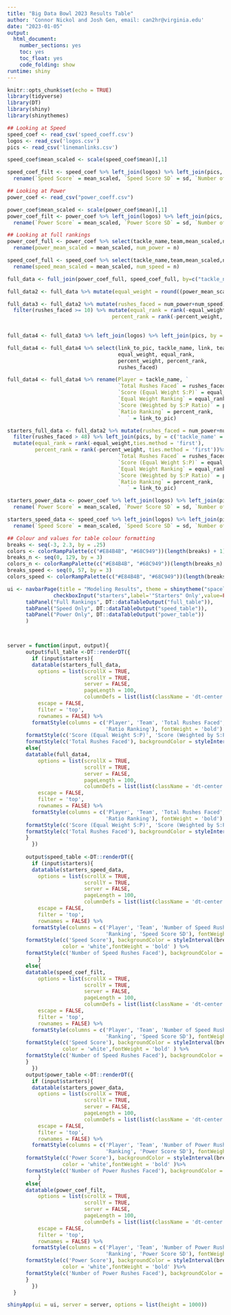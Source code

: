 ```yaml
---
title: "Big Data Bowl 2023 Results Table"
author: 'Connor Nickol and Josh Gen, email: can2hr@virginia.edu'
date: "2023-01-05"
output:
  html_document:
    number_sections: yes
    toc: yes
    toc_float: yes
    code_folding: show
runtime: shiny    
---
```


```r
knitr::opts_chunk$set(echo = TRUE)
library(tidyverse)
library(DT)
library(shiny)
library(shinythemes)
```


```r
## Looking at Speed
speed_coef <- read_csv('speed_coeff.csv')
logos <- read_csv('logos.csv')
pics <- read_csv('linemanlinks.csv')

speed_coef$mean_scaled <- scale(speed_coef$mean)[,1]

speed_coef_filt <- speed_coef %>% left_join(logos) %>% left_join(pics, by = c('tackle_name' = 'Player')) %>% select(link_to_pic, tackle_name, link,team, mean_scaled, sd, n) %>% filter(n >= 5) %>% mutate(mean_scaled = round(mean_scaled, 3),sd = round(sd,3),Ranking = rank(-mean_scaled, ties.method = 'first')) %>% 
  rename(`Speed Score` = mean_scaled, `Speed Score SD` = sd, `Number of Speed Rushes Faced` = n, ` ` = link, Player = tackle_name, Team = team, `  ` = link_to_pic)

```

```r
## Looking at Power
power_coef <- read_csv("power_coeff.csv")

power_coef$mean_scaled <- scale(power_coef$mean)[,1]
power_coef_filt <- power_coef %>% left_join(logos) %>% left_join(pics, by = c('tackle_name' = 'Player')) %>% select(link_to_pic, tackle_name, link,team, mean_scaled, sd, n) %>% filter(n >= 5) %>% mutate(mean_scaled = round(mean_scaled, 3),sd = round(sd,3),Ranking = rank(-mean_scaled, ties.method = 'first')) %>% 
  rename(`Power Score` = mean_scaled, `Power Score SD` = sd, `Number of Power Rushes Faced` = n, ` ` = link, Player = tackle_name, Team = team, `  ` = link_to_pic)

```


```r
## Looking at full rankings
power_coef_full <- power_coef %>% select(tackle_name,team,mean_scaled,n) %>% 
  rename(power_mean_scaled = mean_scaled, num_power = n)

speed_coef_full <- speed_coef %>% select(tackle_name,team,mean_scaled,n) %>% 
  rename(speed_mean_scaled = mean_scaled, num_speed = n)

full_data <- full_join(power_coef_full, speed_coef_full, by=c("tackle_name", "team")) %>% na.omit()

full_data2 <- full_data %>% mutate(equal_weight = round((power_mean_scaled + speed_mean_scaled)/2,3),percent_weight = round(((power_mean_scaled)*.79 + (speed_mean_scaled)*.21)/2,3)) %>% select(-c(power_mean_scaled,speed_mean_scaled))

full_data3 <- full_data2 %>% mutate(rushes_faced = num_power+num_speed) %>% 
  filter(rushes_faced >= 10) %>% mutate(equal_rank = rank(-equal_weight,ties.method = 'first'),
                                  percent_rank = rank(-percent_weight, ties.method = 'first'))
                                  

full_data4 <- full_data3 %>% left_join(logos) %>% left_join(pics, by = c('tackle_name' = 'Player'))

full_data4 <- full_data4 %>% select(link_to_pic, tackle_name, link, team,
                                    equal_weight, equal_rank, 
                                    percent_weight, percent_rank,
                                    rushes_faced)

full_data4 <- full_data4 %>% rename(Player = tackle_name, `            ` = link, Team = team,
                                    `Total Rushes Faced` = rushes_faced, 
                                    `Score (Equal Weight S:P)` = equal_weight,
                                    `Equal Weight Ranking` = equal_rank, 
                                    `Score (Weighted by S:P Ratio)` = percent_weight,
                                    `Ratio Ranking` = percent_rank,
                                    `  ` = link_to_pic)

```

```r
starters_full_data <- full_data2 %>% mutate(rushes_faced = num_power+num_speed) %>% 
  filter(rushes_faced > 48) %>% left_join(pics, by = c('tackle_name' = 'Player')) %>% 
  mutate(equal_rank = rank(-equal_weight,ties.method = 'first'),
         percent_rank = rank(-percent_weight, ties.method = 'first'))%>% left_join(logos) %>% select(link_to_pic, tackle_name, link, team,equal_weight, equal_rank, percent_weight, percent_rank, rushes_faced) %>% rename(Player = tackle_name, ` ` = link, Team = team,
                                    `Total Rushes Faced` = rushes_faced, 
                                    `Score (Equal Weight S:P)` = equal_weight,
                                    `Equal Weight Ranking` = equal_rank, 
                                    `Score (Weighted by S:P Ratio)` = percent_weight,
                                    `Ratio Ranking` = percent_rank,
                                    `  ` = link_to_pic)

starters_power_data <- power_coef %>% left_join(logos) %>% left_join(pics, by = c('tackle_name' = 'Player')) %>% select(link_to_pic,tackle_name, link,team, mean_scaled, sd, n) %>% filter(n > 33) %>%  mutate(mean_scaled = round(mean_scaled, 3),sd = round(sd,3),Ranking = rank(-mean_scaled, ties.method = 'first')) %>% 
  rename(`Power Score` = mean_scaled, `Power Score SD` = sd, `Number of Power Rushes Faced` = n, ` ` = link, Player = tackle_name, Team = team,`  ` = link_to_pic) 

starters_speed_data <- speed_coef %>% left_join(logos) %>% left_join(pics, by = c('tackle_name' = 'Player')) %>% select(link_to_pic,tackle_name, link,team, mean_scaled, sd, n) %>% filter(n > 13) %>% mutate(mean_scaled = round(mean_scaled, 3),sd = round(sd,3),Ranking = rank(-mean_scaled, ties.method = 'first')) %>% 
  rename(`Speed Score` = mean_scaled, `Speed Score SD` = sd, `Number of Speed Rushes Faced` = n, ` ` = link, Player = tackle_name, Team = team, `  ` = link_to_pic)
```


```r
## Colour and values for table colour formatting
breaks <- seq(-3, 2.3, by = .25)
colors <- colorRampPalette(c("#E84B4B", "#68C949"))(length(breaks) + 1)
breaks_n <- seq(0, 129, by = 3)
colors_n <- colorRampPalette(c("#E84B4B", "#68C949"))(length(breaks_n) + 1)
breaks_speed <- seq(0, 57, by = 3)
colors_speed <- colorRampPalette(c("#E84B4B", "#68C949"))(length(breaks_speed) + 1)

ui <- navbarPage(title = "Modeling Results", theme = shinytheme("spacelab"),
               checkboxInput("starters",label='"Starters" Only',value=FALSE),
      tabPanel("Full Rankings", DT::dataTableOutput("full_table")),
      tabPanel("Speed Only", DT::dataTableOutput("speed_table")),
      tabPanel("Power Only", DT::dataTableOutput("power_table"))
      )



server = function(input, output){
      output$full_table <-DT::renderDT({
        if (input$starters){
        datatable(starters_full_data,
          options = list(scrollX = TRUE,
                         scrollY = TRUE,
                         server = FALSE,
                         pageLength = 100,
                         columnDefs = list(list(className = 'dt-center',width = '100px',targets = '_all'))),
          escape = FALSE,
          filter = 'top',
          rownames = FALSE) %>% 
        formatStyle(columns = c('Player', 'Team', 'Total Rushes Faced', 'Equal Weight Ranking',
                                'Ratio Ranking'), fontWeight = 'bold') %>% 
      formatStyle(c('Score (Equal Weight S:P)', 'Score (Weighted by S:P Ratio)'), backgroundColor = styleInterval(breaks, colors), color = 'white',fontWeight = 'bold' ) %>% 
      formatStyle(c('Total Rushes Faced'), backgroundColor = styleInterval(breaks_n, colors_n), color = 'white',fontWeight = 'bold' )}
      else{
      datatable(full_data4,
          options = list(scrollX = TRUE,
                         scrollY = TRUE,
                         server = FALSE,
                         pageLength = 100,
                         columnDefs = list(list(className = 'dt-center',width = '100px',targets = '_all'))),
          escape = FALSE,
          filter = 'top',
          rownames = FALSE) %>% 
        formatStyle(columns = c('Player', 'Team', 'Total Rushes Faced', 'Equal Weight Ranking',
                                'Ratio Ranking'), fontWeight = 'bold') %>% 
      formatStyle(c('Score (Equal Weight S:P)', 'Score (Weighted by S:P Ratio)'), backgroundColor = styleInterval(breaks, colors), color = 'white',fontWeight = 'bold' ) %>% 
      formatStyle(c('Total Rushes Faced'), backgroundColor = styleInterval(breaks_n, colors_n), color = 'white',fontWeight = 'bold' )
      }
        })
      
      output$speed_table <-DT::renderDT({
        if (input$starters){
        datatable(starters_speed_data,
          options = list(scrollX = TRUE,
                         scrollY = TRUE,
                         server = FALSE,
                         pageLength = 100,
                         columnDefs = list(list(className = 'dt-center',width = '100px',targets = '_all'))),
          escape = FALSE,
          filter = 'top',
          rownames = FALSE) %>% 
        formatStyle(columns = c('Player', 'Team', 'Number of Speed Rushes Faced', 
                                'Ranking', 'Speed Score SD'), fontWeight = 'bold') %>% 
      formatStyle(c('Speed Score'), backgroundColor = styleInterval(breaks, colors),
                  color = 'white',fontWeight = 'bold' ) %>% 
      formatStyle(c('Number of Speed Rushes Faced'), backgroundColor = styleInterval(breaks_speed, colors_speed), color = 'white',fontWeight = 'bold')
          }
      else{
      datatable(speed_coef_filt,
          options = list(scrollX = TRUE,
                         scrollY = TRUE,
                         server = FALSE,
                         pageLength = 100,
                         columnDefs = list(list(className = 'dt-center',width = '100px',targets = '_all'))),
          escape = FALSE,
          filter = 'top',
          rownames = FALSE) %>% 
        formatStyle(columns = c('Player', 'Team', 'Number of Speed Rushes Faced', 
                                'Ranking', 'Speed Score SD'), fontWeight = 'bold') %>% 
      formatStyle(c('Speed Score'), backgroundColor = styleInterval(breaks, colors),
                  color = 'white',fontWeight = 'bold' ) %>% 
      formatStyle(c('Number of Speed Rushes Faced'), backgroundColor = styleInterval(breaks_speed, colors_speed), color = 'white',fontWeight = 'bold')
      }
        })
      output$power_table <-DT::renderDT({
        if (input$starters){
        datatable(starters_power_data,
          options = list(scrollX = TRUE,
                         scrollY = TRUE,
                         server = FALSE,
                         pageLength = 100,
                         columnDefs = list(list(className = 'dt-center',width = '100px',targets = '_all'))),
          escape = FALSE,
          filter = 'top',
          rownames = FALSE) %>% 
        formatStyle(columns = c('Player', 'Team', 'Number of Power Rushes Faced', 
                                'Ranking', 'Power Score SD'), fontWeight = 'bold') %>% 
      formatStyle(c('Power Score'), backgroundColor = styleInterval(breaks, colors),
                  color = 'white',fontWeight = 'bold' )%>% 
      formatStyle(c('Number of Power Rushes Faced'), backgroundColor = styleInterval(breaks_n, colors_n), color = 'white',fontWeight = 'bold')
          }
      else{
      datatable(power_coef_filt,
          options = list(scrollX = TRUE,
                         scrollY = TRUE,
                         server = FALSE,
                         pageLength = 100,
                         columnDefs = list(list(className = 'dt-center',width = '100px',targets = '_all'))),
          escape = FALSE,
          filter = 'top',
          rownames = FALSE) %>% 
        formatStyle(columns = c('Player', 'Team', 'Number of Power Rushes Faced', 
                                'Ranking', 'Power Score SD'), fontWeight = 'bold') %>% 
      formatStyle(c('Power Score'), backgroundColor = styleInterval(breaks, colors),
                  color = 'white',fontWeight = 'bold' )%>% 
      formatStyle(c('Number of Power Rushes Faced'), backgroundColor = styleInterval(breaks_n, colors_n), color = 'white',fontWeight = 'bold')
      }
        })
  }

shinyApp(ui = ui, server = server, options = list(height = 1000))
```


